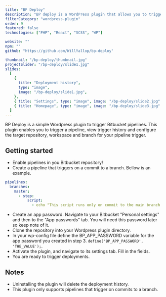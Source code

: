 ```yaml
---
title: "BP Deploy"
description: "BP deploy is a WordPress plugin that allows you to trigger Bitbucket pipelines remotely. It has a simple interface where you can deploy and see previous deployments."
filterCategory: "wordpress-plugin"
order: 9
featured: false
technologies: ["PHP", "React", "SCSS", "WP"]

website: ""
npm: ""
github: "https://github.com/WillYallop/bp-deploy"

thumbnail: "/bp-deploy/thumbnail.jpg"
projectSlider: "/bp-deploy/slide1.jpg"
slides:
  [
    {
      title: "Deployment history",
      type: "image",
      image: "/bp-deploy/slide1.jpg",
    },
    { title: "Settings", type: "image", image: "/bp-deploy/slide2.jpg" },
    { title: "Homepage", type: "image", image: "/bp-deploy/slide3.jpg" },
  ]
---
```


BP Deploy is a simple Wordpress plugin to trigger Bitbucket pipelines. This plugin enables you to trigger a pipeline, view trigger history and configure the target repository, workspace and branch for your pipeline trigger.

## Getting started

- Enable pipelines in you Bitbucket repository!
- Create a pipeline that triggers on a commit to a branch. Bellow is an example.

```yml
pipelines:
  branches:
    master:
      - step:
          script:
            - echo "This script runs only on commit to the main branch."
```

- Create an app password. Navigate to your Bitbucket "Personal settings" and then to the "App passwords" tab. You will need this password later so keep note of it.
- Clone the repository into your Wordpress plugin directory.
- In your wp-config file define the BP_APP_PASSWORD variable for the app password you created in step 3. `define('BP_APP_PASSWORD', 'THE_VALUE');`.
- Activate the plugin, and navigate to its settings tab. Fill in the fields.
- You are ready to trigger deployments.

## Notes

- Uninstalling the plugin will delete the deployment history.
- This plugin only supports pipelines that trigger on commits to a branch.
